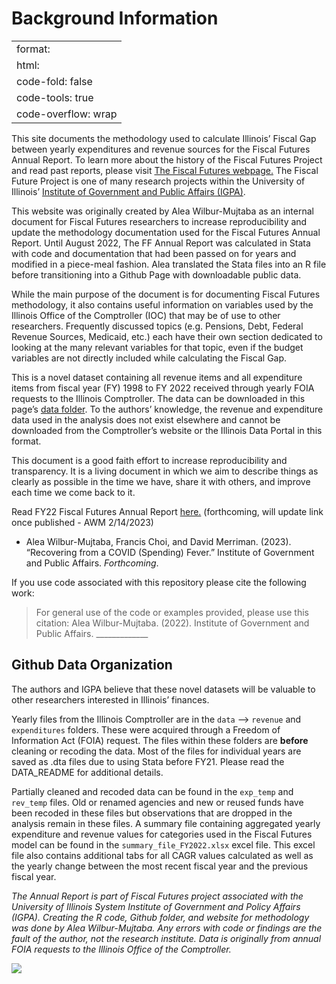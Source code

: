 # Background Information {#sec-background-info .unnumbered}

---
format:
  html:
    code-fold: false
    code-tools: true
    code-overflow: wrap
---

This site documents the methodology used to calculate Illinois' Fiscal Gap between yearly expenditures and revenue sources for the Fiscal Futures Annual Report. To learn more about the history of the Fiscal Futures Project and read past reports, please visit [The Fiscal Futures webpage.](https://igpa.uillinois.edu/fiscal-futures-project/) The Fiscal Future Project is one of many research projects within the University of Illinois' [Institute of Government and Public Affairs (IGPA)](https://igpa.uillinois.edu/).

This website was originally created by Alea Wilbur-Mujtaba as an internal document for Fiscal Futures researchers to increase reproducibility and update the methodology documentation used for the Fiscal Futures Annual Report. Until August 2022, The FF Annual Report was calculated in Stata with code and documentation that had been passed on for years and modified in a piece-meal fashion. Alea translated the Stata files into an R file before transitioning into a Github Page with downloadable public data.

While the main purpose of the document is for documenting Fiscal Futures methodology, it also contains useful information on variables used by the Illinois Office of the Comptroller (IOC) that may be of use to other researchers. Frequently discussed topics (e.g. Pensions, Debt, Federal Revenue Sources, Medicaid, etc.) each have their own section dedicated to looking at the many relevant variables for that topic, even if the budget variables are not directly included while calculating the Fiscal Gap.

This is a novel dataset containing all revenue items and all expenditure items from fiscal year (FY) 1998 to FY 2022 received through yearly FOIA requests to the Illinois Comptroller. The data can be downloaded in this page's [data folder](https://github.com/AleaWM/Fiscal-Futures/tree/main/data). To the authors' knowledge, the revenue and expenditure data used in the analysis does not exist elsewhere and cannot be downloaded from the Comptroller's website or the Illinois Data Portal in this format.

This document is a good faith effort to increase reproducibility and transparency. It is a living document in which we aim to describe things as clearly as possible in the time we have, share it with others, and improve each time we come back to it.

Read FY22 Fiscal Futures Annual Report [here.](https://igpa.uillinois.edu/) (forthcoming, will update link once published - AWM 2/14/2023)

-   Alea Wilbur-Mujtaba, Francis Choi, and David Merriman. (2023). "Recovering from a COVID (Spending) Fever." Institute of Government and Public Affairs. *Forthcoming*.

If you use code associated with this repository please cite the following work:

> For general use of the code or examples provided, please use this citation: Alea Wilbur-Mujtaba. (2022). Institute of Government and Public Affairs. \_\_\_\_\_\_\_\_\_\_\_\_\_

## Github Data Organization

The authors and IGPA believe that these novel datasets will be valuable to other researchers interested in Illinois' finances.

Yearly files from the Illinois Comptroller are in the `data` --\> `revenue` and `expenditures` folders. These were acquired through a Freedom of Information Act (FOIA) request. The files within these folders are **before** cleaning or recoding the data. Most of the files for individual years are saved as .dta files due to using Stata before FY21. Please read the DATA_README for additional details.

Partially cleaned and recoded data can be found in the `exp_temp` and `rev_temp` files. Old or renamed agencies and new or reused funds have been recoded in these files but observations that are dropped in the analysis remain in these files. A summary file containing aggregated yearly expenditure and revenue values for categories used in the Fiscal Futures model can be found in the `summary_file_FY2022.xlsx` excel file. This excel file also contains additional tabs for all CAGR values calculated as well as the yearly change between the most recent fiscal year and the previous fiscal year.

*The Annual Report is part of Fiscal Futures project associated with the University of Illinois System Institute of Government and Policy Affairs (IGPA). Creating the R code, Github folder, and website for methodology was done by Alea Wilbur-Mujtaba. Any errors with code or findings are the fault of the author, not the research institute. Data is originally from annual FOIA requests to the Illinois Office of the Comptroller.*

![](images/DataWarehouseB.jpg)
